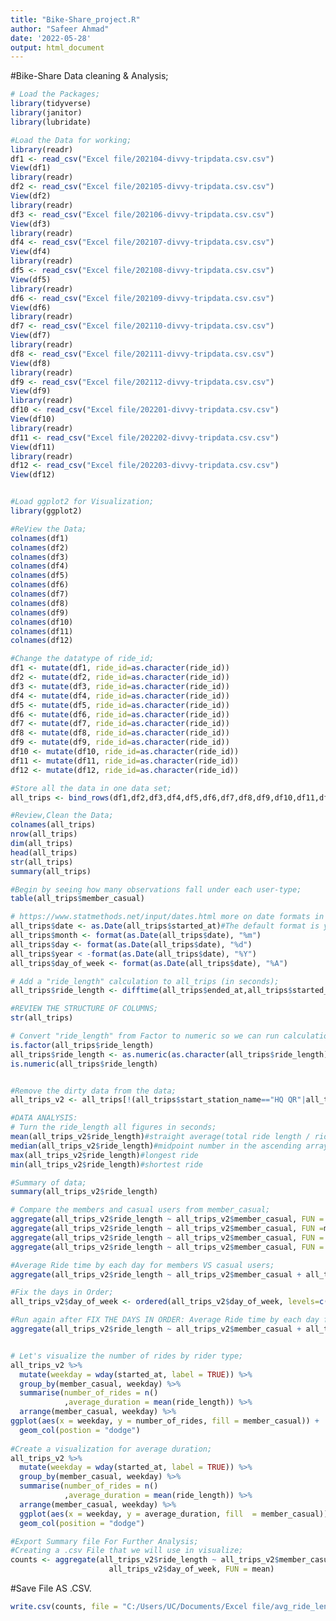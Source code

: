 ---
title: "Bike-Share_project.R"
author: "Safeer Ahmad"
date: '2022-05-28'
output: html_document
---
#Bike-Share Data cleaning & Analysis;

```{r}
# Load the Packages;
library(tidyverse)
library(janitor)
library(lubridate)

#Load the Data for working;
library(readr)
df1 <- read_csv("Excel file/202104-divvy-tripdata.csv.csv")
View(df1)
library(readr)
df2 <- read_csv("Excel file/202105-divvy-tripdata.csv.csv")
View(df2)
library(readr)
df3 <- read_csv("Excel file/202106-divvy-tripdata.csv.csv")
View(df3)
library(readr)
df4 <- read_csv("Excel file/202107-divvy-tripdata.csv.csv")
View(df4)
library(readr)
df5 <- read_csv("Excel file/202108-divvy-tripdata.csv.csv")
View(df5)
library(readr)
df6 <- read_csv("Excel file/202109-divvy-tripdata.csv.csv")
View(df6)
library(readr)
df7 <- read_csv("Excel file/202110-divvy-tripdata.csv.csv")
View(df7)
library(readr)
df8 <- read_csv("Excel file/202111-divvy-tripdata.csv.csv")
View(df8)
library(readr)
df9 <- read_csv("Excel file/202112-divvy-tripdata.csv.csv")
View(df9)
library(readr)
df10 <- read_csv("Excel file/202201-divvy-tripdata.csv.csv")
View(df10)
library(readr)
df11 <- read_csv("Excel file/202202-divvy-tripdata.csv.csv")
View(df11)
library(readr)
df12 <- read_csv("Excel file/202203-divvy-tripdata.csv.csv")
View(df12)


#Load ggplot2 for Visualization;
library(ggplot2)

#ReView the Data;
colnames(df1)
colnames(df2)
colnames(df3)
colnames(df4)
colnames(df5)
colnames(df6)
colnames(df7)
colnames(df8)
colnames(df9)
colnames(df10)
colnames(df11)
colnames(df12)

#Change the datatype of ride_id;
df1 <- mutate(df1, ride_id=as.character(ride_id))
df2 <- mutate(df2, ride_id=as.character(ride_id))
df3 <- mutate(df3, ride_id=as.character(ride_id))
df4 <- mutate(df4, ride_id=as.character(ride_id))
df5 <- mutate(df5, ride_id=as.character(ride_id))
df6 <- mutate(df6, ride_id=as.character(ride_id))
df7 <- mutate(df7, ride_id=as.character(ride_id))
df8 <- mutate(df8, ride_id=as.character(ride_id))
df9 <- mutate(df9, ride_id=as.character(ride_id))
df10 <- mutate(df10, ride_id=as.character(ride_id))
df11 <- mutate(df11, ride_id=as.character(ride_id))
df12 <- mutate(df12, ride_id=as.character(ride_id))

#Store all the data in one data set;
all_trips <- bind_rows(df1,df2,df3,df4,df5,df6,df7,df8,df9,df10,df11,df12)

#Review,Clean the Data;
colnames(all_trips)
nrow(all_trips)
dim(all_trips)
head(all_trips)
str(all_trips)
summary(all_trips)

#Begin by seeing how many observations fall under each user-type;
table(all_trips$member_casual)

# https://www.statmethods.net/input/dates.html more on date formats in R found at that link;
all_trips$date <- as.Date(all_trips$started_at)#The default format is yyyy-mm-dd
all_trips$month <- format(as.Date(all_trips$date), "%m")
all_trips$day <- format(as.Date(all_trips$date), "%d")
all_trips$year < -format(as.Date(all_trips$date), "%Y")
all_trips$day_of_week <- format(as.Date(all_trips$date), "%A")

# Add a "ride_length" calculation to all_trips (in seconds);
all_trips$ride_length <- difftime(all_trips$ended_at,all_trips$started_at)

#REVIEW THE STRUCTURE OF COLUMNS;
str(all_trips)

# Convert "ride_length" from Factor to numeric so we can run calculations on the data;
is.factor(all_trips$ride_length)
all_trips$ride_length <- as.numeric(as.character(all_trips$ride_length))
is.numeric(all_trips$ride_length)


#Remove the dirty data from the data;
all_trips_v2 <- all_trips[!(all_trips$start_station_name=="HQ QR"|all_trips$ride_length<0),]

#DATA ANALYSIS:
# Turn the ride_length all figures in seconds;
mean(all_trips_v2$ride_length)#straight average(total ride length / rides)
median(all_trips_v2$ride_length)#midpoint number in the ascending array of ride lengths
max(all_trips_v2$ride_length)#longest ride
min(all_trips_v2$ride_length)#shortest ride

#Summary of data;
summary(all_trips_v2$ride_length)

# Compare the members and casual users from member_casual;
aggregate(all_trips_v2$ride_length ~ all_trips_v2$member_casual, FUN = mean)
aggregate(all_trips_v2$ride_length ~ all_trips_v2$member_casual, FUN =median)
aggregate(all_trips_v2$ride_length ~ all_trips_v2$member_casual, FUN = max)
aggregate(all_trips_v2$ride_length ~ all_trips_v2$member_casual, FUN = min)

#Average Ride time by each day for members VS casual users;
aggregate(all_trips_v2$ride_length ~ all_trips_v2$member_casual + all_trips_v2$day_of_week, FUN = mean)

#Fix the days in Order;
all_trips_v2$day_of_week <- ordered(all_trips_v2$day_of_week, levels=c("Sunday","Monday","Tuesday","Wednesday","Thursday","Friday","Saturday"))

#Run again after FIX THE DAYS IN ORDER: Average Ride time by each day for members VS casual users;
aggregate(all_trips_v2$ride_length ~ all_trips_v2$member_casual + all_trips_v2$day_of_week, FUN = mean)


# Let's visualize the number of rides by rider type;
all_trips_v2 %>% 
  mutate(weekday = wday(started_at, label = TRUE)) %>% 
  group_by(member_casual, weekday) %>% 
  summarise(number_of_rides = n()
            ,average_duration = mean(ride_length)) %>% 
  arrange(member_casual, weekday) %>% 
ggplot(aes(x = weekday, y = number_of_rides, fill = member_casual)) + 
  geom_col(postion = "dodge")
            
#Create a visualization for average duration;
all_trips_v2 %>% 
  mutate(weekday = wday(started_at, label = TRUE)) %>% 
  group_by(member_casual, weekday) %>% 
  summarise(number_of_rides = n()
            ,average_duration = mean(ride_length)) %>% 
  arrange(member_casual, weekday) %>% 
  ggplot(aes(x = weekday, y = average_duration, fill  = member_casual)) + 
  geom_col(position = "dodge")

#Export Summary file For Further Analysis;
#Creating a .csv File that we will use in visualize;
counts <- aggregate(all_trips_v2$ride_length ~ all_trips_v2$member_casual +
                      all_trips_v2$day_of_week, FUN = mean)


```

#Save File AS .CSV.
```{r}
write.csv(counts, file = "C:/Users/UC/Documents/Excel file/avg_ride_length.csv")
```

